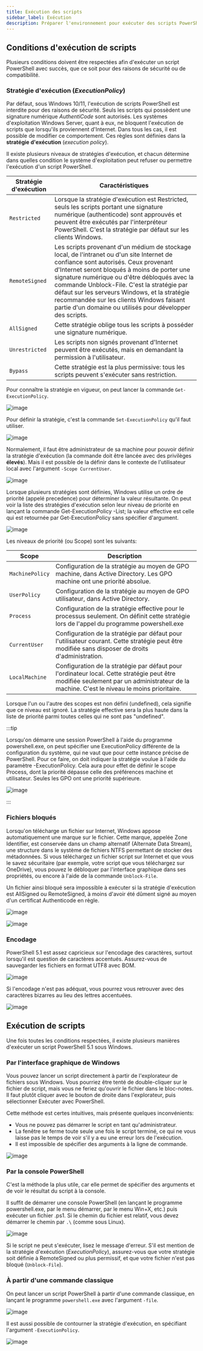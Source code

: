 ```yaml
---
title: Exécution des scripts
sidebar_label: Exécution
description: Préparer l'environnement pour exécuter des scripts PowerShell
---
```


## Conditions d'exécution de scripts

Plusieurs conditions doivent être respectées afin d'exécuter un script PowerShell avec succès, que ce soit pour des raisons de sécurité ou de compatibilité.


### Stratégie d'exécution (*ExecutionPolicy*)

Par défaut, sous Windows 10/11, l'exécution de scripts PowerShell est interdite pour des raisons de sécurité. Seuls les scripts qui possèdent une signature numérique *AuthentiCode* sont autorisés. Les systèmes d'exploitation Windows Server, quant à eux, ne bloquent l'exécution de scripts que lorsqu'ils proviennent d'Internet. Dans tous les cas, il est possible de modifier ce comportement. Ces règles sont définies dans la **stratégie d'exécution** (*execution policy*).

Il existe plusieurs niveaux de stratégies d'exécution, et chacun détermine dans quelles condition le système d'exploitation peut refuser ou permettre l'exécution d'un script PowerShell. 

| Stratégie d'exécution | Caractéristiques |
| -- | -- |
| `Restricted` | Lorsque la stratégie d'exécution est Restricted, seuls les scripts portant une signature numérique (authenticode) sont approuvés et peuvent être exécutés par l'interpréteur PowerShell. C'est la stratégie par défaut sur les clients Windows. |
| `RemoteSigned` | Les scripts provenant d'un médium de stockage local, de l'intranet ou d'un site Internet de confiance sont autorisés. Ceux provenant d'Internet seront bloqués à moins de porter une signature numérique ou d'être débloqués avec la commande Unblock-File. C'est la stratégie par défaut sur les serveurs Windows, et la stratégie recommandée sur les clients Windows faisant partie d'un domaine ou utilisés pour développer des scripts. |
| `AllSigned` | Cette stratégie oblige tous les scripts à posséder une signature numérique. |
| `Unrestricted` | Les scripts non signés provenant d'Internet peuvent être exécutés, mais en demandant la permission à l'utilisateur. |
| `Bypass` | Cette stratégie est la plus permissive: tous les scripts peuvent s'exécuter sans restriction. |

Pour connaître la stratégie en vigueur, on peut lancer la commande `Get-ExecutionPolicy`.

![image](r05_01a.png)

Pour définir la stratégie, c'est la commande `Set-ExecutionPolicy` qu'il faut utiliser. 

![image](r05_01b.png)

Normalement, il faut être administrateur de sa machine pour pouvoir définir la stratégie d'exécution (la commande doit être lancée avec des privilèges **élevés**). Mais il est possible de la définir dans le contexte de l'utilisateur local avec l'argument `-Scope CurrentUser`.

![image](r05_01c.png)

Lorsque plusieurs stratégies sont définies, Windows utilise un ordre de priorité (appelé precedence) pour déterminer la valeur résultante. On peut voir la liste des stratégies d'exécution selon leur niveau de priorité en lançant la commande Get-ExecutionPolicy -List; la valeur effective est celle qui est retournée par Get-ExecutionPolicy sans spécifier d'argument.

![image](r05_01d.png)

Les niveaux de priorité (ou Scope) sont les suivants:

| Scope | Description |
| -- | -- |
| `MachinePolicy` | Configuration de la stratégie au moyen de GPO machine, dans Active Directory. Les GPO machine ont une priorité absolue. |
| `UserPolicy` | Configuration de la stratégie au moyen de GPO utilisateur, dans Active Directory. |
| `Process` | Configuration de la stratégie effective pour le processus seulement. On définit cette stratégie lors de l'appel du programme powershell.exe |
| `CurrentUser` | Configuration de la stratégie par défaut pour l'utilisateur courant. Cette stratégie peut être modifiée sans disposer de droits d'administration. |
| `LocalMachine` | Configuration de la stratégie par défaut pour l'ordinateur local. Cette stratégie peut être modifiée seulement par un administrateur de la machine. C'est le niveau le moins prioritaire. |

Lorsque l'un ou l'autre des scopes est non défini (undefined), cela signifie que ce niveau est ignoré. La stratégie effective sera la plus haute dans la liste de priorité parmi toutes celles qui ne sont pas "undefined".

:::tip

Lorsqu'on démarre une session PowerShell à l'aide du programme powershell.exe, on peut spécifier une ExecutionPolicy différente de la configuration du système, qui ne vaut que pour cette instance précise de PowerShell. Pour ce faire, on doit indiquer la stratégie voulue à l'aide du paramètre -ExecutionPolicy. Cela aura pour effet de définir le scope Process, dont la priorité dépasse celle des préférences machine et utilisateur. Seules les GPO ont une priorité supérieure.

![image](r05_01e.png)

:::


### Fichiers bloqués

Lorsqu'on télécharge un fichier sur Internet, Windows appose automatiquement une marque sur le fichier. Cette marque, appelée Zone Identifier, est conservée dans un champ alternatif (Alternate Data Stream), une structure dans le système de fichiers NTFS permettant de stocker des métadonnées. Si vous téléchargez un fichier script sur Internet et que vous le savez sécuritaire (par exemple, votre script que vous téléchargez sur OneDrive), vous pouvez le débloquer par l'interface graphique dans ses propriétés, ou encore à l'aide de la commande `Unblock-File`.

Un fichier ainsi bloqué sera impossible à exécuter si la stratégie d'exécution est AllSigned ou RemoteSigned, à moins d'avoir été dûment signé au moyen d'un certificat Authenticode en règle.

![image](r05_02a.png)

![image](r05_02b.png)


### Encodage

PowerShell 5.1 est assez capricieux sur l'encodage des caractères, surtout lorsqu'il est question de caractères accentués. Assurez-vous de sauvegarder les fichiers en format UTF8 avec BOM.

![image](r05_03a.png)

Si l'encodage n'est pas adéquat, vous pourrez vous retrouver avec des caractères bizarres au lieu des lettres accentuées.

![image](r05_03b.png)


## Exécution de scripts

Une fois toutes les conditions respectées, il existe plusieurs manières d'exécuter un script PowerShell 5.1 sous Windows.


### Par l'interface graphique de Windows

Vous pouvez lancer un script directement à partir de l'explorateur de fichiers sous Windows. Vous pourriez être tenté de double-cliquer sur le fichier de script, mais vous ne feriez qu'ouvrir le fichier dans le bloc-notes. Il faut plutôt cliquer avec le bouton de droite dans l'explorateur, puis sélectionner Exécuter avec PowerShell.

Cette méthode est certes intuitives, mais présente quelques inconvénients:
- Vous ne pouvez pas démarrer le script en tant qu'administrateur.
- La fenêtre se ferme toute seule une fois le script terminé, ce qui ne vous laisse pas le temps de voir s'il y a eu une erreur lors de l'exécution.
- Il est impossible de spécifier des arguments à la ligne de commande.

![image](r05_04a.png)


### Par la console PowerShell

C'est la méthode la plus utile, car elle permet de spécifier des arguments et de voir le résultat du script à la console.

Il suffit de démarrer une console PowerShell (en lançant le programme powershell.exe, par le menu démarrer, par le menu Win+X, etc.) puis exécuter un fichier .ps1. Si le chemin du fichier est relatif, vous devez démarrer le chemin par `.\` (comme sous Linux).

![image](r05_04b.png)

Si le script ne peut s'exécuter, lisez le message d'erreur. S'il est mention de la stratégie d'exécution (*ExecutionPolicy*), assurez-vous que votre stratégie soit définie à RemoteSigned ou plus permissif, et que votre fichier n'est pas bloqué (`Unblock-File`).


### À partir d'une commande classique

On peut lancer un script PowerShell à partir d'une commande classique, en lançant le programme `powershell.exe` avec l'argument `-file`.

![image](r05_04c.png)

Il est aussi possible de contourner la stratégie d'exécution, en spécifiant l'argument `-ExecutionPolicy`.

![image](r05_04d.png)

